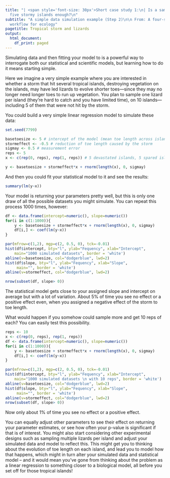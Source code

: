 ```yaml
---
title: "| <span style='font-size: 30px'>Short case study 1:\n| Is a sample size of
  five stormy islands enough?\n"
subtitle: "A simple data simulation example (Step 2)\n\n From: A four-step simulation-based
  workflow for ecology"
pagetitle: Tropical storm and lizards
output:
  html_document:
    df_print: paged
---
```


Simulating data and then fitting your model to is a powerful way to interrogate both our statistical and scientific models, but learning how to do it means starting simple. 

Here we imagine a very simple example where you are interested in whether a storm that hit several tropical islands, destroying vegetation on the islands, may have led lizards to evolve shorter toes---since they may no longer need longer toes to run up vegetation. You plan to sample one lizard per island (they're hard to catch and you have limited time), on 10 islands---including 5 of them that were not hit by the storm. 

You could build a very simple linear regression model to simulate these data:

```r
set.seed(7799)

basetoesize <- 5 # intercept of the model (mean toe length across islands)
stormeffect <- -0.5 # reduction of toe length caused by the storm
sigmay <- 0.5 # measurement error
reps <- 5
x <- c(rep(0, reps), rep(1, reps)) # 5 devastated islands, 5 spared islands

y <- basetoesize + stormeffect*x + rnorm(length(x), 0, sigmay)
```

And then you could fit your statistical model to it and see the results: 

```r
summary(lm(y~x))
```

Your model is returning your parameters pretty well, but this is only one draw of all the possible datasets you might simulate. 
You can repeat this process 1000 times, however: 

```r
df <- data.frame(intercept=numeric(), slope=numeric())
for(i in c(1:1000)){
	y <- basetoesize + stormeffect*x + rnorm(length(x), 0, sigmay)
	df[i,] <- coef(lm(y~x))
}

par(mfrow=c(1,2), mgp=c(2, 0.5, 0), tck=-0.01)
hist(df$intercept, bty="l", ylab="Fequency", xlab="Intercept", 
	main="1000 simulated datasets", border = 'white')
abline(v=basetoesize, col="dodgerblue", lwd=2)
hist(df$slope, bty="l", ylab="Fequency", xlab="Slope", 
     main="", border = 'white')
abline(v=stormeffect, col="dodgerblue", lwd=2)
```

```r
nrow(subset(df, slope> 0)) 
```

The statistical model gets close to your assigned slope and intercept on average but with a lot of variation. About 5% of time you see no effect or a positive effect even, when you assigned a negative effect of the storm to toe length. 

What would happen if you somehow could sample more and get 10 reps of each? You can easily test this possibility. 

```r
reps <- 10 
x <- c(rep(0, reps), rep(1, reps))
df <- data.frame(intercept=numeric(), slope=numeric())
for(i in c(1:1000)){
	y <- basetoesize + stormeffect*x + rnorm(length(x), 0, sigmay)
	df[i,] <- coef(lm(y~x))
}

par(mfrow=c(1,2), mgp=c(2, 0.5, 0), tck=-0.01)
hist(df$intercept, bty="l", ylab="Fequency", xlab="Intercept", 
	main="1000 simulated datasets \n with 10 reps", border = 'white')
abline(v=basetoesize, col="dodgerblue", lwd=2)
hist(df$slope, bty="l", ylab="Fequency", xlab="Slope", 
     main="", border = 'white')
abline(v=stormeffect, col="dodgerblue", lwd=2)
nrow(subset(df, slope> 0))
```

Now only about 1% of time you see no effect or a positive effect. 

You can equally adjust other parameters to see their effect on returning your parameter estimates, or see how often your p-value is significant if that is of interest. You might also start considering other experimental designs such as sampling multiple lizards per island and adjust your simulated data and model to reflect this. This might get you to thinking about the evolution of toe length on each island, and lead you to model how that happens, which might in turn alter your simulated data and statistical model -- and it would mean you've gone from thinking about the problem as a linear regression to something closer to a biological model, all before you set off for those tropical islands! 